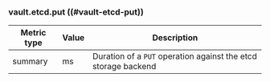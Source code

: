 ### vault.etcd.put ((#vault-etcd-put))

Metric type | Value | Description
----------- | ----- | -----------
summary     | ms    | Duration of a `PUT` operation against the etcd storage backend